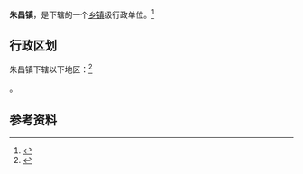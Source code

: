 {{中国乡级行政区|52/05/02/103/000}}

'''朱昌镇'''，是{{PRC admin/fullname|52/05/02/103/000|3}}下辖的一个[[乡镇|乡镇]]级行政单位。<ref>{{PRC admin/ref sgc|{{PRC admin/parent|52/05/02/103/000}}}}</ref>

== 行政区划 ==

朱昌镇下辖以下地区：<ref>{{PRC admin/ref sgc|52/05/02/103/000}}</ref>

{{PRC admin/children|52/05/02/103/000}}。

== 参考资料 ==

{{reflist}}

{{行政区划小作品}}
{{PRC admin/navcat|52/05/02/103/000}}
